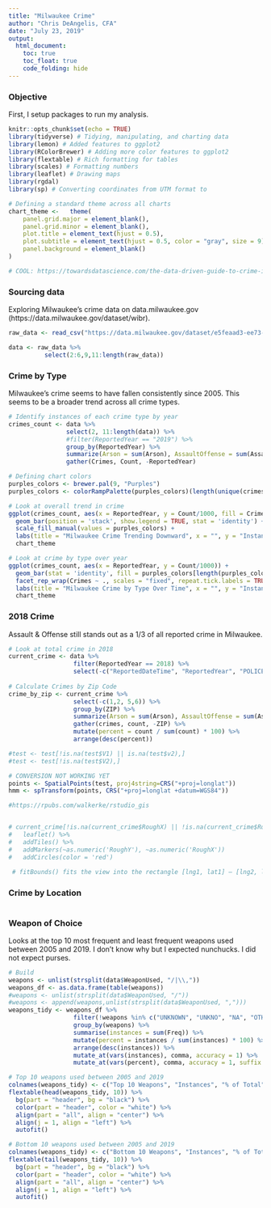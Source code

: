 ```yaml
---
title: "Milwaukee Crime"
author: "Chris DeAngelis, CFA"
date: "July 23, 2019"
output:
  html_document:
    toc: true
    toc_float: true
    code_folding: hide
---
```


<style type="text/css">

h1.title {
  font-size: 38px;
  color: Black;
  text-align: center;
}
h4.author { /* Header 4 - and the author and data headers use this too  */
    font-size: 18px;
  font-family: "Times New Roman", Times, serif;
  color: Black;
  text-align: center;
}
h4.date { /* Header 4 - and the author and data headers use this too  */
  font-size: 18px;
  font-family: "Times New Roman", Times, serif;
  color: Black;
  text-align: center;
}
</style>

### Objective
  

First, I setup packages to run my analysis.
```r
knitr::opts_chunk$set(echo = TRUE)
library(tidyverse) # Tidying, manipulating, and charting data
library(lemon) # Added features to ggplot2
library(RColorBrewer) # Adding more color features to ggplot2
library(flextable) # Rich formatting for tables
library(scales) # Formatting numbers
library(leaflet) # Drawing maps
library(rgdal)
library(sp) # Converting coordinates from UTM format to 

# Defining a standard theme across all charts
chart_theme <-   theme(
    panel.grid.major = element_blank(),
    panel.grid.minor = element_blank(),
    plot.title = element_text(hjust = 0.5),
    plot.subtitle = element_text(hjust = 0.5, color = "gray", size = 9),
    panel.background = element_blank()
)

# COOL: https://towardsdatascience.com/the-data-driven-guide-to-crime-in-milwaukee-b6a373f898e9
```

### Sourcing data

Exploring Milwaukee's crime data on data.milwaukee.gov (https://data.milwaukee.gov/dataset/wibr).
```r
raw_data <- read_csv("https://data.milwaukee.gov/dataset/e5feaad3-ee73-418c-b65d-ef810c199390/resource/87843297-a6fa-46d4-ba5d-cb342fb2d3bb/download/wibr.csv")

data <- raw_data %>%
          select(2:6,9,11:length(raw_data))
```

### Crime by Type

Milwaukee's crime seems to have fallen consistently since 2005. This seems to be a broader trend across all crime types. 
```r
# Identify instances of each crime type by year
crimes_count <- data %>%
                select(2, 11:length(data)) %>%
                #filter(ReportedYear == "2019") %>%
                group_by(ReportedYear) %>%
                summarize(Arson = sum(Arson), AssaultOffense = sum(AssaultOffense), Burglary = sum(Burglary), CriminalDamage = sum(CriminalDamage), Homicide = sum(Homicide), LockedVehicle = sum(LockedVehicle), Robbery = sum(Robbery), SexOffense = sum(SexOffense), Theft = sum(Theft), VehicleTheft = sum(VehicleTheft)) %>%
                gather(Crimes, Count, -ReportedYear)

# Defining chart colors
purples_colors <- brewer.pal(9, "Purples") 
purples_colors <- colorRampPalette(purples_colors)(length(unique(crimes_count$Crimes)))

# Look at overall trend in crime
ggplot(crimes_count, aes(x = ReportedYear, y = Count/1000, fill = Crimes)) +
  geom_bar(position = 'stack', show.legend = TRUE, stat = 'identity') +
  scale_fill_manual(values = purples_colors) +
  labs(title = "Milwaukee Crime Trending Downward", x = "", y = "Instances (000's)", subtitle = "Chris DeAngelis, CFA") +
  chart_theme

# Look at crime by type over year
ggplot(crimes_count, aes(x = ReportedYear, y = Count/1000)) +
  geom_bar(stat = 'identity', fill = purples_colors[length(purples_colors)]) +
  facet_rep_wrap(Crimes ~ ., scales = "fixed", repeat.tick.labels = TRUE) +
  labs(title = "Milwaukee Crime by Type Over Time", x = "", y = "Instances (000's)", subtitle = "Chris DeAngelis, CFA") +
  chart_theme
```

### 2018 Crime

Assault & Offense still stands out as a 1/3 of all reported crime in Milwaukee.
```r
# Look at total crime in 2018
current_crime <- data %>%
                  filter(ReportedYear == 2018) %>%
                  select(-c("ReportedDateTime", "ReportedYear", "POLICE", "WARD"))
                  
# Calculate Crimes by Zip Code
crime_by_zip <- current_crime %>%
                  select(-c(1,2, 5,6)) %>%
                  group_by(ZIP) %>%
                  summarize(Arson = sum(Arson), AssaultOffense = sum(AssaultOffense), Burglary = sum(Burglary), CriminalDamage = sum(CriminalDamage), Homicide = sum(Homicide), LockedVehicle = sum(LockedVehicle), Robbery = sum(Robbery), SexOffense = sum(SexOffense), Theft = sum(Theft), VehicleTheft = sum(VehicleTheft)) %>%
                  gather(crimes, count, -ZIP) %>%
                  mutate(percent = count / sum(count) * 100) %>%
                  arrange(desc(percent))

#test <- test[!is.na(test$V1) || is.na(test$v2),]
#test <- test[!is.na(test$V2),]

# CONVERSION NOT WORKING YET
points <- SpatialPoints(test, proj4string=CRS("+proj=longlat"))
hmm <- spTransform(points, CRS("+proj=longlat +datum=WGS84"))

#https://rpubs.com/walkerke/rstudio_gis


# current_crime[!is.na(current_crime$RoughX) || !is.na(current_crime$RoughY),] %>%
#   leaflet() %>%
#   addTiles() %>%
#   addMarkers(~as.numeric('RoughY'), ~as.numeric('RoughX'))
#   addCircles(color = 'red')
  
 # fitBounds() fits the view into the rectangle [lng1, lat1] – [lng2, lat2]


```

### Crime by Location
```r


```

### Weapon of Choice

Looks at the top 10 most frequent and least frequent weapons used between 2005 and 2019. I don't know why but I expected nunchucks. I did not expect purses.
```r
# Build
weapons <- unlist(strsplit(data$WeaponUsed, "/|\\,"))
weapons_df <- as.data.frame(table(weapons))
#weapons <- unlist(strsplit(data$WeaponUsed, "/"))
#weapons <- append(weapons,unlist(strsplit(data$WeaponUsed, ",")))
weapons_tidy <- weapons_df %>%
                  filter(!weapons %in% c("UNKNOWN", "UNKNO", "NA", "OTHER", "NONE", "11", "12", "14", "16", "20")) %>%
                  group_by(weapons) %>%
                  summarise(instances = sum(Freq)) %>%
                  mutate(percent = instances / sum(instances) * 100) %>%
                  arrange(desc(instances)) %>%
                  mutate_at(vars(instances), comma, accuracy = 1) %>%
                  mutate_at(vars(percent), comma, accuracy = 1, suffix = "%")

# Top 10 weapons used between 2005 and 2019
colnames(weapons_tidy) <- c("Top 10 Weapons", "Instances", "% of Total")
flextable(head(weapons_tidy, 10)) %>%
  bg(part = "header", bg = "black") %>%
  color(part = "header", color = "white") %>%
  align(part = "all", align = "center") %>%
  align(j = 1, align = "left") %>%
  autofit()

# Bottom 10 weapons used between 2005 and 2019
colnames(weapons_tidy) <- c("Bottom 10 Weapons", "Instances", "% of Total")
flextable(tail(weapons_tidy, 10)) %>%
  bg(part = "header", bg = "black") %>%
  color(part = "header", color = "white") %>%
  align(part = "all", align = "center") %>%
  align(j = 1, align = "left") %>%
  autofit()

```


